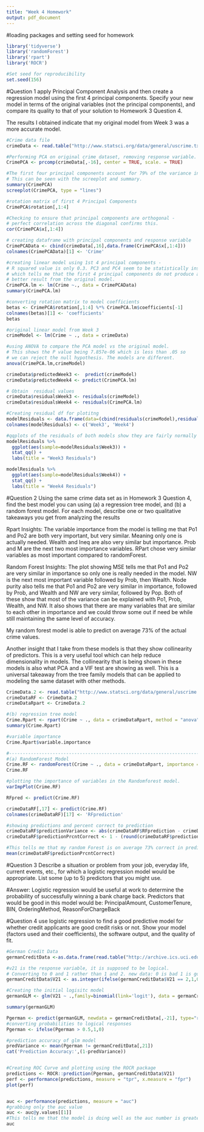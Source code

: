 ```yaml
---
title: "Week 4 Homework"
output: pdf_document
---
```


#loading packages and setting seed for homework
```r
library('tidyverse')
library('randomForest')
library('rpart')
library('ROCR')

#Set seed for reproducibility
set.seed(156)

```



#Question 1 
apply Principal Component Analysis and then create a regression model using the first 4 principal components. Specify your new model in terms
of the original variables (not the principal components), and compare its quality to that of your solution
to Homework 3 Question 4. 

The results I obtained indicate that my original model from Week 3 was a more accurate model. 

```r

#Crime data file 
crimeData <- read.table("http://www.statsci.org/data/general/uscrime.txt", header = TRUE)

#Performing PCA on original crime dataset, removing response variable. 
CrimePCA <- prcomp(crimeData[,-16], center = TRUE, scale. = TRUE)

#The first four principal components account for 79% of the variance in the data. 
# This can be seen with the screeplot and summary. 
summary(CrimePCA)
screeplot(CrimePCA, type = "lines")

#rotation matrix of first 4 Principal Components
CrimePCA$rotation[,1:4]

#Checking to ensure that principal components are orthogonal - 
# perfect correlation across the diagonal confirms this. 
cor(CrimePCA$x[,1:4])

# creating dataframe with principal components and response variable
CrimePCAData <- cbind(crimeData[,16],data.frame(CrimePCA$x[,1:4]))
colnames(CrimePCAData)[1] <- 'Crime'

#creating linear model using 1st 4 principal components - 
# R squared value is only 0.3. PC3 and PC4 seem to be statistically insignificant to the model 
# which tells me that the first 4 principal components do not produce a 
# better result from the original model. 
CrimePCA.lm <- lm(Crime ~., data = CrimePCAData)
summary(CrimePCA.lm)

#converting rotation matrix to model coefficients
betas <- CrimePCA$rotation[,1:4] %*% CrimePCA.lm$coefficients[-1]
colnames(betas)[1] <- 'coefficients'
betas

#original linear model from Week 3 
crimeModel <- lm(Crime ~ ., data = crimeData)

#using ANOVA to compare the PCA model vs the original model. 
# This shows the P value being 7.857e-06 which is less than .05 so 
# we can reject the null hypothesis. The models are different. 
anova(CrimePCA.lm,crimeModel)

crimeData$predictedWeek3 <-  predict(crimeModel)
crimeData$predictedWeek4 <- predict(CrimePCA.lm)

# Obtain  residual values
crimeData$residualsWeek3 <- residuals(crimeModel)
crimeData$residualsWeek4 <- residuals(CrimePCA.lm)

#Creating residual df for plotitng 
modelResiduals <- data.frame(data=(cbind(residuals(crimeModel),residuals(CrimePCA.lm))))
colnames(modelResiduals) <- c('Week3', 'Week4')

#qqplots of the residuals of both models show they are fairly normally distributed. 
modelResiduals %>% 
  ggplot(aes(sample=modelResiduals$Week3)) +
  stat_qq() +
  labs(title = "Week3 Residuals")

modelResiduals %>% 
  ggplot(aes(sample=modelResiduals$Week4)) +
  stat_qq() +
  labs(title = "Week4 Residuals")

```


#Question 2 
Using the same crime data set as in Homework 3 Question 4, find the best model you can using (a) a
regression tree model, and (b) a random forest model. For each model, describe one or two qualitative takeaways you get from analyzing the results

Rpart Insights: 
The variable importance from the model is telling me that Po1 and Po2 are both very important, but very similar. Meaning only one is actually needed. Wealth and Ineq are also very similar but importance. Prob and M are the next two most importance variables. RPart chose very similar variables as most important compared to randomForest. 


Random Forest Insights:
The plot showing MSE tells me that Po1 and Po2 are very similar in importance so only one is really needed in the model. NW is the next most important variable followed by Prob, then Wealth. Node purity also tells me that Po1 and Po2 are very similar in importance, followed by Prob, and Wealth and NW are very similar, followed by Pop. Both of these show that most of the variance can be explained with Po1, Prob, Wealth, and NW. It also shows that there are many variables that are similar to each other in importance and we could throw some out if need be while still maintaining the same level of accuracy. 

My random forest model is able to predict on average 73% of the actual crime values. 

Another insight that I take from these models is that they show collinearity of predictors. This is a very useful tool which can help reduce dimensionality in models. The collinearity that is being shown in these models is also what PCA and a VIF test are showing as well. This is a universal takeaway from the tree family models that can be applied to modeling the same dataset with other methods. 

```r
CrimeData.2 <- read.table("http://www.statsci.org/data/general/uscrime.txt", header = TRUE)
crimeDataRF <- CrimeData.2
crimeDataRpart <- CrimeData.2

#(b) regression tree model 
Crime.Rpart <- rpart(Crime ~ ., data = crimeDataRpart, method = "anova")
summary(Crime.Rpart)

#variable importance 
Crime.Rpart$variable.importance

#---------------------------------------------------------------------------------
#(a) RandomForest Model 
Crime.RF <- randomForest(Crime ~ ., data = crimeDataRpart, importance = TRUE)
Crime.RF

#plotting the importance of variables in the Randomforest model.  
varImpPlot(Crime.RF)

RFpred <- predict(Crime.RF)

crimeDataRF[,17] <- predict(Crime.RF)
colnames(crimeDataRF)[17] <- 'RFprediction'

#showing predictions and percent correct to prediction 
crimeDataRF$predictionVariance <- abs(crimeDataRF$RFprediction - crimeDataRF$Crime)
crimeDataRF$predictionPrcntCorrect <- 1 - (round(crimeDataRF$predictionVariance / crimeDataRF$Crime,2))

#This tells me that my random Forest is on average 73% correct in predicting crime. 
mean(crimeDataRF$predictionPrcntCorrect)

```


#Question 3
Describe a situation or problem from your job, everyday life, current events, etc., for which a logistic regression model would be appropriate. List some (up to 5) predictors that you might use.

#Answer:
Logistic regression would be useful at work to determine the probability of successfully winning a bank charge back. Predictors that would be good in this model would be: PrincipalAmount, CustomerTenure, BIN, OrderingMethod, ReasonForChargeBack

#Question 4
use logistic regression to find a good predictive model for whether credit applicants are good credit risks or not. Show your model (factors used and their coefficients), the software output, and the quality of fit. 

```r
#German Credit Data
germanCreditData <-as.data.frame(read.table("http://archive.ics.uci.edu/ml/machine-learning-databases/statlog/german/german.data"))

#v21 is the response variable, it is supposed to be logical. 
# Converting to 0 and 1 rather than 1 and 2. new data: 0 is bad 1 is good
germanCreditData$V21 <- as.integer(ifelse(germanCreditData$V21 == 2,1,0))

#Creating the initial logisitc model 
germanGLM <- glm(V21 ~ .,family=binomial(link='logit'), data = germanCreditData)

summary(germanGLM)

Pgerman <- predict(germanGLM, newdata = germanCreditData[,-21], type="response")
#converting probabilities to logical responses 
Pgerman <- ifelse(Pgerman > 0.5,1,0)

#prediction accuracy of glm model 
predVariance <- mean(Pgerman != germanCreditData[,21])
cat('Prediction Accuracy:',(1-predVariance))


#Creating ROC Curve and plotting using the ROCR package
predictions <- ROCR::prediction(Pgerman, germanCreditData$V21)
perf <- performance(predictions, measure = "tpr", x.measure = "fpr")
plot(perf)


auc <- performance(predictions, measure = "auc")
#grabbing only the auc value 
auc <- auc@y.values[[1]]
#This tells me that the model is doing well as the auc number is greater than .5 and near 1 
auc




```

